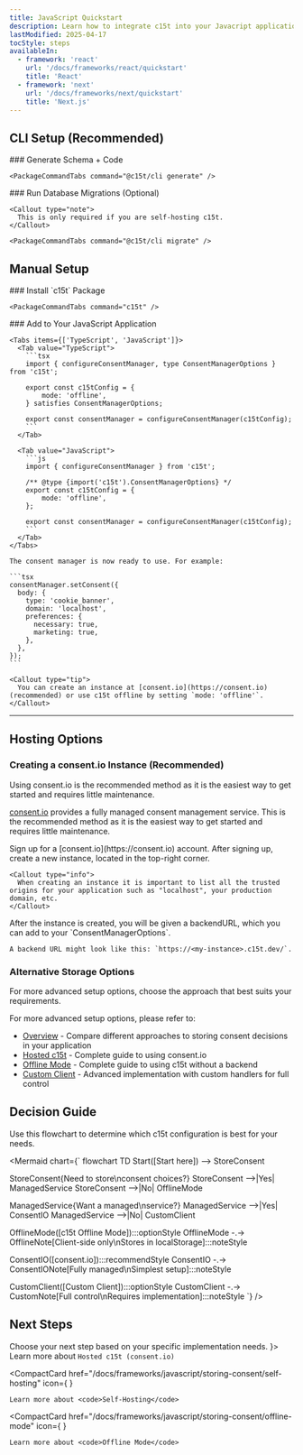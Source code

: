```yaml
---
title: JavaScript Quickstart
description: Learn how to integrate c15t into your Javacript application with this step-by-step guide. We'll cover installation, configuration, and basic usage.
lastModified: 2025-04-17
tocStyle: steps
availableIn:
  - framework: 'react'
    url: '/docs/frameworks/react/quickstart'
    title: 'React'
  - framework: 'next'
    url: '/docs/frameworks/next/quickstart'
    title: 'Next.js'
---
```


## CLI Setup (Recommended)

<Steps>
  <Step>
    ### Generate Schema + Code

    <PackageCommandTabs command="@c15t/cli generate" />
  </Step>

  <Step>
    ### Run Database Migrations (Optional)

    <Callout type="note">
      This is only required if you are self-hosting c15t.
    </Callout>

    <PackageCommandTabs command="@c15t/cli migrate" />
  </Step>
</Steps>

## Manual Setup

<Steps>
  <Step>
    ### Install `c15t` Package

    <PackageCommandTabs command="c15t" />
  </Step>

  <Step>
    ### Add to Your JavaScript Application

    <Tabs items={['TypeScript', 'JavaScript']}>
      <Tab value="TypeScript">
        ```tsx
        import { configureConsentManager, type ConsentManagerOptions } from 'c15t';

        export const c15tConfig = {
        	mode: 'offline',
        } satisfies ConsentManagerOptions;

        export const consentManager = configureConsentManager(c15tConfig);
        ```
      </Tab>

      <Tab value="JavaScript">
        ```js
        import { configureConsentManager } from 'c15t';

        /** @type {import('c15t').ConsentManagerOptions} */
        export const c15tConfig = {
        	mode: 'offline',
        };

        export const consentManager = configureConsentManager(c15tConfig);
        ```
      </Tab>
    </Tabs>

    The consent manager is now ready to use. For example:

    ```tsx
    consentManager.setConsent({
      body: {
        type: 'cookie_banner',
        domain: 'localhost',
        preferences: {
          necessary: true,
          marketing: true,
        },
      },
    });
    ```

    <Callout type="tip">
      You can create an instance at [consent.io](https://consent.io) (recommended) or use c15t offline by setting `mode: 'offline'`.
    </Callout>
  </Step>
</Steps>

***

## Hosting Options

### Creating a consent.io Instance (Recommended)

<Callout type="info">
  Using consent.io is the recommended method as it is the easiest way to get started and requires little maintenance.
</Callout>

[consent.io](https://consent.io) provides a fully managed consent management service. This is the recommended method as it is the easiest way to get started and requires little maintenance.

<Steps>
  <Step>
    Sign up for a [consent.io](https://consent.io) account.
  </Step>

  <Step>
    After signing up, create a new instance, located in the top-right corner.

    <Callout type="info">
      When creating an instance it is important to list all the trusted origins for your application such as "localhost", your production domain, etc.
    </Callout>
  </Step>

  <Step>
    After the instance is created, you will be given a backendURL, which you can add to your `ConsentManagerOptions`.

    A backend URL might look like this: `https://<my-instance>.c15t.dev/`.
  </Step>
</Steps>

### Alternative Storage Options

<Callout type="note">
  For more advanced setup options, choose the approach that best suits your requirements.
</Callout>

For more advanced setup options, please refer to:

- [Overview](/docs/storing-consent/overview) - Compare different approaches to storing consent decisions in your application
- [Hosted c15t](/docs/storing-consent/hosted-c15t) - Complete guide to using consent.io
- [Offline Mode](/docs/storing-consent/offline-mode) - Complete guide to using c15t without a backend
- [Custom Client](/docs/storing-consent/custom-client) - Advanced implementation with custom handlers for full control

## Decision Guide

<Callout>
  Use this flowchart to determine which c15t configuration is best for your needs.
</Callout>

<Mermaid
  chart={`
flowchart TD
Start([Start here]) --> StoreConsent

StoreConsent{Need to store\nconsent choices?}
StoreConsent -->|Yes| ManagedService
StoreConsent -->|No| OfflineMode

ManagedService{Want a managed\nservice?}
ManagedService -->|Yes| ConsentIO
ManagedService -->|No| CustomClient

OfflineMode([c15t Offline Mode]):::optionStyle
OfflineMode -.-> OfflineNote[Client-side only\nStores in localStorage]:::noteStyle

ConsentIO([consent.io]):::recommendStyle
ConsentIO -.-> ConsentIONote[Fully managed\nSimplest setup]:::noteStyle

CustomClient([Custom Client]):::optionStyle
CustomClient -.-> CustomNote[Full control\nRequires implementation]:::noteStyle
`}
/>

## Next Steps

<Callout type="tip">
  Choose your next step based on your specific implementation needs.
</Callout>

<CompactCardContainer>
  <CompactCard href="/docs/frameworks/javascript/storing-consent/hosted-c15t" icon={<Icon name="flashlight" size={16} />}>
    Learn more about <code>Hosted c15t (consent.io)</code>
  </CompactCard>

  <CompactCard
    href="/docs/frameworks/javascript/storing-consent/self-hosting"
    icon={
<Icon name="server" size={16} />
}
  >
    Learn more about <code>Self-Hosting</code>
  </CompactCard>

  <CompactCard
    href="/docs/frameworks/javascript/storing-consent/offline-mode"
    icon={
<Icon name="wifi-off" size={16} />
}
  >
    Learn more about <code>Offline Mode</code>
  </CompactCard>
</CompactCardContainer>
